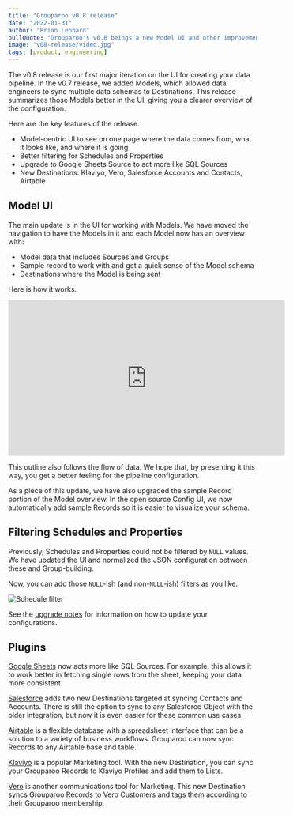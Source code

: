 ```yaml
---
title: "Grouparoo v0.8 release"
date: "2022-01-31"
author: "Brian Leonard"
pullQuote: "Grouparoo's v0.8 beings a new Model UI and other improvements."
image: "v08-release/video.jpg"
tags: [product, engineering]
---
```


The v0.8 release is our first major iteration on the UI for creating your data pipeline. In the v0.7 release, we added Models, which allowed data engineers to sync multiple data schemas to Destinations. This release summarizes those Models better in the UI, giving you a clearer overview of the configuration.

Here are the key features of the release.

- Model-centric UI to see on one page where the data comes from, what it looks like, and where it is going
- Better filtering for Schedules and Properties
- Upgrade to Google Sheets Source to act more like SQL Sources
- New Destinations: Klaviyo, Vero, Salesforce Accounts and Contacts, Airtable

## Model UI

The main update is in the UI for working with Models. We have moved the navigation to have the Models in it and each Model now has an overview with:

- Model data that includes Sources and Groups
- Sample record to work with and get a quick sense of the Model schema
- Destinations where the Model is being sent

Here is how it works.

<p className="video-responsive">
  <iframe
    width="560"
    height="315"
    src="https://www.youtube.com/embed/Pe99Py7LZO8?rel=0"
    frameBorder="0"
    allow="accelerometer; autoplay; clipboard-write; encrypted-media; gyroscope; picture-in-picture"
    allowFullScreen
  ></iframe>
</p>

This outline also follows the flow of data. We hope that, by presenting it this way, you get a better feeling for the pipeline configuration.

As a piece of this update, we have also upgraded the sample Record portion of the Model overview. In the open source Config UI, we now automatically add sample Records so it is easier to visualize your schema.

## Filtering Schedules and Properties

Previously, Schedules and Properties could not be filtered by `NULL` values. We have updated the UI and normalized the JSON configuration between these and Group-building.

Now, you can add those `NULL`-ish (and non-`NULL`-ish) filters as you like.

<Image
  centered
  alt="Schedule filter"
  src="v08-release/filter.png"
  width={533}
  height={200}
/>

See the [upgrade notes](https://www.grouparoo.com/docs/support/upgrading-grouparoo/v07-v08) for information on how to update your configurations.

## Plugins

[Google Sheets](https://www.google.com/sheets/about/) now acts more like SQL Sources. For example, this allows it to work better in fetching single rows from the sheet, keeping your data more consistent.

[Salesforce](https://salesforce.com/) adds two new Destinations targeted at syncing Contacts and Accounts. There is still the option to sync to any Salesforce Object with the older integration, but now it is even easier for these common use cases.

[Airtable](https://airtable.com/) is a flexible database with a spreadsheet interface that can be a solution to a variety of business workflows. Grouparoo can now sync Records to any Airtable base and table.

[Klaviyo](https://www.klaviyo.com/) is a popular Marketing tool. With the new Destination, you can sync your Grouparoo Records to Klaviyo Profiles and add them to Lists.

[Vero](https://getvero.com/) is another communications tool for Marketing. This new Destination syncs Grouparoo Records to Vero Customers and tags them according to their Grouparoo membership.
